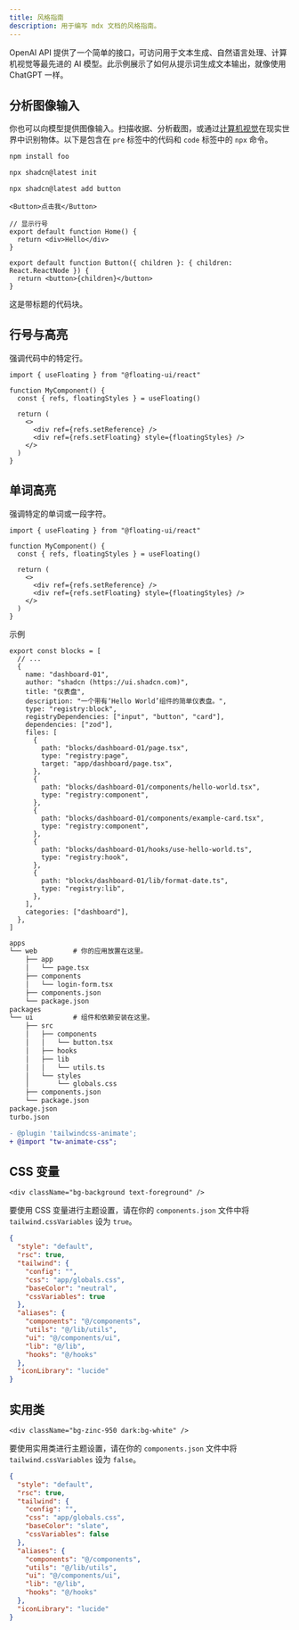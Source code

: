 ```yaml
---
title: 风格指南
description: 用于编写 mdx 文档的风格指南。
---
```


OpenAI API 提供了一个简单的接口，可访问用于文本生成、自然语言处理、计算机视觉等最先进的 AI 模型。此示例展示了如何从提示词生成文本输出，就像使用 ChatGPT 一样。

## 分析图像输入

你也可以向模型提供图像输入。扫描收据、分析截图，或通过[计算机视觉](/docs/installation/computer-vision)在现实世界中识别物体。以下是包含在 `pre` 标签中的代码和 `code` 标签中的 `npx` 命令。

```bash
npm install foo
```

```bash
npx shadcn@latest init
```

```bash
npx shadcn@latest add button
```

```tsx
<Button>点击我</Button>
```

```tsx showLineNumbers
// 显示行号
export default function Home() {
  return <div>Hello</div>
}
```

```tsx title="Button.tsx"
export default function Button({ children }: { children: React.ReactNode }) {
  return <button>{children}</button>
}
```

这是带标题的代码块。

## 行号与高亮

强调代码中的特定行。

```tsx {4} showLineNumbers
import { useFloating } from "@floating-ui/react"

function MyComponent() {
  const { refs, floatingStyles } = useFloating()

  return (
    <>
      <div ref={refs.setReference} />
      <div ref={refs.setFloating} style={floatingStyles} />
    </>
  )
}
```

## 单词高亮

强调特定的单词或一段字符。

```tsx /floatingStyles/
import { useFloating } from "@floating-ui/react"

function MyComponent() {
  const { refs, floatingStyles } = useFloating()

  return (
    <>
      <div ref={refs.setReference} />
      <div ref={refs.setFloating} style={floatingStyles} />
    </>
  )
}
```

示例

```tsx title="apps/www/registry/registry-blocks.tsx"
export const blocks = [
  // ...
  {
    name: "dashboard-01",
    author: "shadcn (https://ui.shadcn.com)",
    title: "仪表盘",
    description: "一个带有‘Hello World’组件的简单仪表盘。",
    type: "registry:block",
    registryDependencies: ["input", "button", "card"],
    dependencies: ["zod"],
    files: [
      {
        path: "blocks/dashboard-01/page.tsx",
        type: "registry:page",
        target: "app/dashboard/page.tsx",
      },
      {
        path: "blocks/dashboard-01/components/hello-world.tsx",
        type: "registry:component",
      },
      {
        path: "blocks/dashboard-01/components/example-card.tsx",
        type: "registry:component",
      },
      {
        path: "blocks/dashboard-01/hooks/use-hello-world.ts",
        type: "registry:hook",
      },
      {
        path: "blocks/dashboard-01/lib/format-date.ts",
        type: "registry:lib",
      },
    ],
    categories: ["dashboard"],
  },
]
```

```txt
apps
└── web         # 你的应用放置在这里。
    ├── app
    │   └── page.tsx
    ├── components
    │   └── login-form.tsx
    ├── components.json
    └── package.json
packages
└── ui          # 组件和依赖安装在这里。
    ├── src
    │   ├── components
    │   │   └── button.tsx
    │   ├── hooks
    │   ├── lib
    │   │   └── utils.ts
    │   └── styles
    │       └── globals.css
    ├── components.json
    └── package.json
package.json
turbo.json
```

```diff showLineNumbers
- @plugin 'tailwindcss-animate';
+ @import "tw-animate-css";
```

## CSS 变量

```tsx /bg-background/ /text-foreground/
<div className="bg-background text-foreground" />
```

要使用 CSS 变量进行主题设置，请在你的 `components.json` 文件中将 `tailwind.cssVariables` 设为 `true`。

```json {8} title="components.json"
{
  "style": "default",
  "rsc": true,
  "tailwind": {
    "config": "",
    "css": "app/globals.css",
    "baseColor": "neutral",
    "cssVariables": true
  },
  "aliases": {
    "components": "@/components",
    "utils": "@/lib/utils",
    "ui": "@/components/ui",
    "lib": "@/lib",
    "hooks": "@/hooks"
  },
  "iconLibrary": "lucide"
}
```

## 实用类

```tsx /bg-zinc-950/ /text-zinc-50/ /dark:bg-white/ /dark:text-zinc-950/
<div className="bg-zinc-950 dark:bg-white" />
```

要使用实用类进行主题设置，请在你的 `components.json` 文件中将 `tailwind.cssVariables` 设为 `false`。

```json {8} title="components.json"
{
  "style": "default",
  "rsc": true,
  "tailwind": {
    "config": "",
    "css": "app/globals.css",
    "baseColor": "slate",
    "cssVariables": false
  },
  "aliases": {
    "components": "@/components",
    "utils": "@/lib/utils",
    "ui": "@/components/ui",
    "lib": "@/lib",
    "hooks": "@/hooks"
  },
  "iconLibrary": "lucide"
}
```
